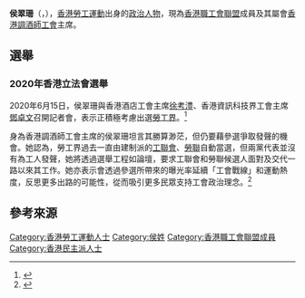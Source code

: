 {{Infobox_officeholder
| honorific-prefix = 
| name = Cat Hou Chui-shan<br /> 侯翠珊
| honorific-suffix = 
| image= 
| caption =
| width = 300
| sex = 女
| office =
| term_start =
| constituency = 
| predecessor = 
| successor =
| majority = 
| office1= 
| term_start1   =
| term_end1 = 
| predecessor1  = 
| successor1    = 
| birth_date={{birth date and age|1991|3|6}}
| birth_place={{HKG-1959}}
| nationality= {{CHN-HKG}}
| 籍貫=
| party= {{CTU}}<br>香港調酒師工會
| residence = {{HKG}}
| alma_mater=
| educate = 
| website = {{facebook|CATHOUchuishan|侯翠珊}}
| signature = 
}}

'''侯翠珊'''（{{lang-en|Cat Hou Chui-shan}}，{{bd|1991年|3月6日||}}），[[香港|香港]][[勞工運動|勞工運動]]出身的[[政治人物|政治人物]]，現為[[香港職工會聯盟|香港職工會聯盟]]成員及其屬會[[香港調酒師工會|香港調酒師工會]]主席。

== 選舉 ==
=== 2020年香港立法會選舉 ===
{{see also|2020年香港立法會選舉}}
2020年6月15日，侯翠珊與香港酒店工會主席[[徐考澧|徐考澧]]、香港資訊科技界工會主席[[鄧卓文|鄧卓文]]召開記者會，表示正積極考慮出選[[勞工界功能界別|勞工界]]。<ref>{{Cite news|url=https://www.inmediahk.net/node/1074516|title=【立會選戰】3工會主席勞工界打大佬：零機會，但要珍惜每個反抗機會|author=|date=2020-06-15|work=香港獨立媒體網|publisher=|accessdate=2020-06-15|language=|format=|dead-url=no|archive-url=https://web.archive.org/web/20200715105152/https://www.inmediahk.net/node/1074516|archive-date=2020-07-15}}</ref>

身為香港調酒師工會主席的侯翠珊坦言其勝算渺茫，但仍要藉參選爭取發聲的機會。她認為，勞工界過去一直由建制派的[[香港工會聯合會|工聯會]]、[[港九勞工社團聯會|勞聯]]自動當選，但兩黨代表並沒有為工人發聲，她將透過選舉工程如論壇，要求工聯會和勞聯候選人面對及交代一路以來其工作。她亦表示會透過參選所帶來的曝光率延續「工會戰線」和運動熱度，反思更多出路的可能性，從而吸引更多民眾支持工會政治理念。<ref>{{Cite news|url=https://www.thestandnews.com/politics/立法會選舉-入唔入到閘都未知-三新工會主席擬出戰勞工界-無懼-dq-照搞罷工公投/|title=【立法會選舉】「入唔入到閘都未知」　三新工會主席擬出戰勞工界　無懼 DQ 照搞罷工公投|author=|date=2020-06-15|work=立場新聞|publisher=|accessdate=2020-06-15|language=|format=|dead-url=no|archive-url=https://web.archive.org/web/20200617041610/https://www.thestandnews.com/politics/%E7%AB%8B%E6%B3%95%E6%9C%83%E9%81%B8%E8%88%89-%E5%85%A5%E5%94%94%E5%85%A5%E5%88%B0%E9%96%98%E9%83%BD%E6%9C%AA%E7%9F%A5-%E4%B8%89%E6%96%B0%E5%B7%A5%E6%9C%83%E4%B8%BB%E5%B8%AD%E6%93%AC%E5%87%BA%E6%88%B0%E5%8B%9E%E5%B7%A5%E7%95%8C-%E7%84%A1%E6%87%BC-dq-%E7%85%A7%E6%90%9E%E7%BD%B7%E5%B7%A5%E5%85%AC%E6%8A%95/|archive-date=2020-06-17}}</ref>

==參考來源==
{{reflist|2}}

[[Category:香港勞工運動人士|Category:香港勞工運動人士]]
[[Category:侯姓|Category:侯姓]]
[[Category:香港職工會聯盟成員|Category:香港職工會聯盟成員]]
[[Category:香港民主派人士|Category:香港民主派人士]]